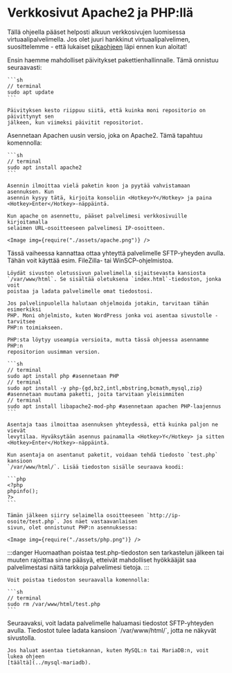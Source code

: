 # Verkkosivut Apache2 ja PHP:llä

Tällä ohjeella pääset helposti alkuun verkkosivujen luomisessa
virtuaalipalvelimella. Jos olet juuri hankkinut virtuaalipalvelimen,
suosittelemme - että lukaiset [pikaohjeen](../quick-start) läpi ennen kun aloitat!


<Stepper title="Sudo-käyttäjän lisääminen">
  <Step>
    Ensin haemme mahdolliset päivitykset pakettienhallinnalle. Tämä onnistuu
    seuraavasti:

    ```sh
    // terminal
    sudo apt update
    ```

    Päivityksen kesto riippuu siitä, että kuinka moni repositorio on päivittynyt sen
    jälkeen, kun viimeksi päivitit repositoriot.
  </Step>
  <Step>
    Asennetaan Apachen uusin versio, joka on Apache2. Tämä tapahtuu komennolla:

    ```sh
    // terminal
    sudo apt install apache2
    ```

    Asennin ilmoittaa vielä paketin koon ja pyytää vahvistamaan asennuksen. Kun
    asennin kysyy tätä, kirjoita konsoliin <Hotkey>Y</Hotkey> ja paina <Hotkey>Enter</Hotkey>-näppäintä.

    Kun apache on asennettu, pääset palvelimesi verkkosivuille kirjoitamalla
    selaimen URL-osoitteeseen palvelimesi IP-osoitteen.

    <Image img={require("./assets/apache.png")} />

  </Step>
  <Step>
    Tässä vaiheessa kannattaa ottaa yhteyttä palvelimelle SFTP-yheyden avulla. Tähän
    voit käyttää esim. FileZilla- tai WinSCP-ohjelmistoa.

    Löydät sivuston oletussivun palvelimella sijaitsevasta kansiosta
    `/var/www/html`. Se sisältää oletuksena `index.html`-tiedoston, jonka voit
    poistaa ja ladata palvelimelle omat tiedostosi.
  </Step>
  <Step>

    Jos palvelinpuolella halutaan ohjelmoida jotakin, tarvitaan tähän esimerkiksi
    PHP. Moni ohjelmisto, kuten WordPress jonka voi asentaa sivustolle - tarvitsee
    PHP:n toimiakseen.

    PHP:sta löytyy useampia versioita, mutta tässä ohjeessa asennamme PHP:n
    repositorion uusimman version.

    ```sh
    // terminal
    sudo apt install php #asennetaan PHP
    // terminal
    sudo apt install -y php-{gd,bz2,intl,mbstring,bcmath,mysql,zip} #asennetaan muutama paketti, joita tarvitaan yleisimmiten
    // terminal
    sudo apt install libapache2-mod-php #asennetaan apachen PHP-laajennus
    ```

    Asentaja taas ilmoittaa asennuksen yhteydessä, että kuinka paljon ne vievät
    levytilaa. Hyväksytään asennus painamalla <Hotkey>Y</Hotkey> ja sitten <Hotkey>Enter</Hotkey>-näppäintä.
  </Step>
  <Step>

    Kun asentaja on asentanut paketit, voidaan tehdä tiedosto `test.php` kansioon
    `/var/www/html/`. Lisää tiedoston sisälle seuraava koodi:

    ```php
    <?php
    phpinfo();
    ?>
    ```
  </Step>
  <Step>

    Tämän jälkeen siirry selaimella osoitteeseen `http://ip-osoite/test.php`. Jos näet vastaavanlaisen
    sivun, olet onnistunut PHP:n asennuksessa:

    <Image img={require("./assets/php.png")} />

:::danger
Huomaathan poistaa test.php-tiedoston sen tarkastelun jälkeen tai
muuten rajoittaa sinne pääsyä, etteivät mahdolliset hyökkääjät saa
palvelimestasi näitä tarkkoja palvelimesi tietoja.
:::

    Voit poistaa tiedoston seuraavalla komennolla:

    ```sh
    // terminal
    sudo rm /var/www/html/test.php
    ```
  </Step>
  <Step>
    Seuraavaksi, voit ladata palvelimelle haluamasi tiedostot SFTP-yhteyden avulla.
    Tiedostot tulee ladata kansioon `/var/www/html/`, jotta ne näkyvät sivustolla.

    Jos haluat asentaa tietokannan, kuten MySQL:n tai MariaDB:n, voit lukea ohjeen
    [täältä](../mysql-mariadb).
  </Step>
</Stepper>


